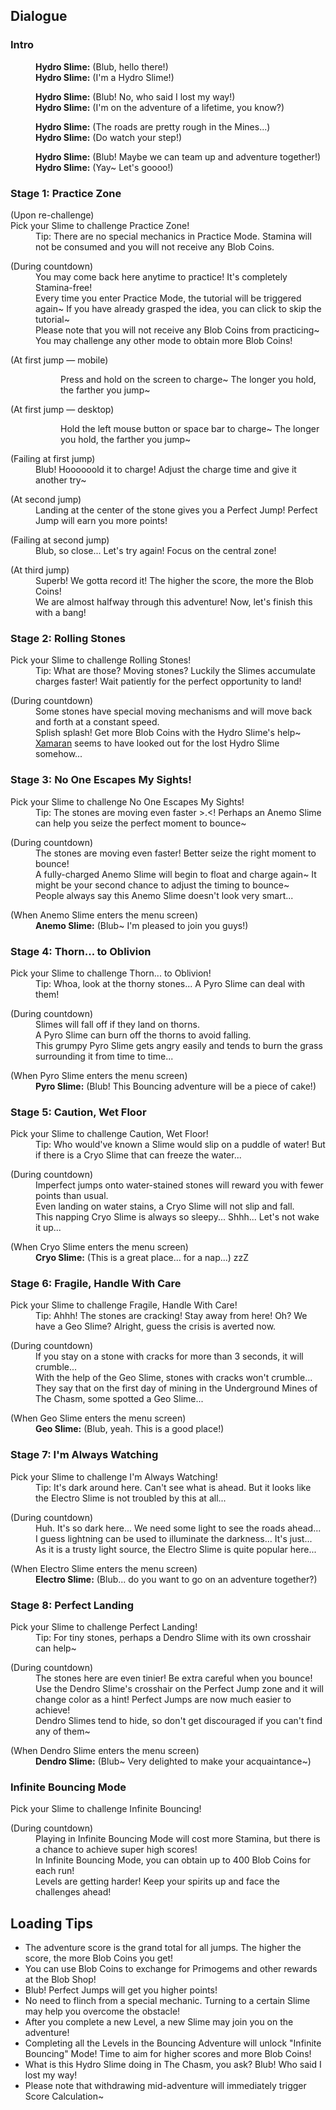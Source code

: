 {{EventTabs}}

==Dialogue==
===Intro===
{{Dialogue start}}
:'''Hydro Slime:''' (Blub, hello there!)
:'''Hydro Slime:''' (I'm a Hydro Slime!)

:'''Hydro Slime:''' (Blub! No, who said I lost my way!) 
:'''Hydro Slime:''' (I'm on the adventure of a lifetime, you know?)

:'''Hydro Slime:''' (The roads are pretty rough in the Mines...) 
:'''Hydro Slime:''' (Do watch your step!)

:'''Hydro Slime:''' (Blub! Maybe we can team up and adventure together!)
:'''Hydro Slime:''' (Yay~ Let's goooo!)
{{Dialogue end}}

===Stage 1: Practice Zone===
{{Dialogue start}}
;(Upon re-challenge)
;Pick your Slime to challenge Practice Zone!
:Tip: There are no special mechanics in Practice Mode. Stamina will not be consumed and you will not receive any Blob Coins.

;(During countdown)
:You may come back here anytime to practice! It's completely Stamina-free!
:Every time you enter Practice Mode, the tutorial will be triggered again~ If you have already grasped the idea, you can click to skip the tutorial~
:Please note that you will not receive any Blob Coins from practicing~ You may challenge any other mode to obtain more Blob Coins!

;(At first jump &mdash; mobile)
::Press and hold on the screen to charge~ The longer you hold, the farther you jump~

;(At first jump &mdash; desktop)
::Hold the left mouse button or space bar to charge~ The longer you hold, the farther you jump~

;(Failing at first jump)
:Blub! Hoooooold it to charge! Adjust the charge time and give it another try~

;(At second jump)
:Landing at the center of the stone gives you a Perfect Jump! Perfect Jump will earn you more points!

;(Failing at second jump)
:Blub, so close... Let's try again! Focus on the central zone!

;(At third jump)
:Superb! We gotta record it! The higher the score, the more the Blob Coins!
:We are almost halfway through this adventure! Now, let's finish this with a bang!
{{Dialogue end}}

===Stage 2: Rolling Stones===
{{Dialogue start}}
;Pick your Slime to challenge Rolling Stones!
:Tip: What are those? Moving stones? Luckily the Slimes accumulate charges faster! Wait patiently for the perfect opportunity to land!

;(During countdown)
:Some stones have special moving mechanisms and will move back and forth at a constant speed.
:Splish splash! Get more Blob Coins with the Hydro Slime's help~
:[[Xamaran]] seems to have looked out for the lost Hydro Slime somehow...
{{Dialogue end}}

===Stage 3: No One Escapes My Sights!===
{{Dialogue start}}
;Pick your Slime to challenge No One Escapes My Sights!
:Tip: The stones are moving even faster >.<! Perhaps an Anemo Slime can help you seize the perfect moment to bounce~

;(During countdown)
:The stones are moving even faster! Better seize the right moment to bounce!
:A fully-charged Anemo Slime will begin to float and charge again~ It might be your second chance to adjust the timing to bounce~
:People always say this Anemo Slime doesn't look very smart...

;(When Anemo Slime enters the menu screen)
:'''Anemo Slime:''' (Blub~ I'm pleased to join you guys!)
{{Dialogue end}}

===Stage 4: Thorn... to Oblivion===
{{Dialogue start}}
;Pick your Slime to challenge Thorn... to Oblivion!
:Tip: Whoa, look at the thorny stones... A Pyro Slime can deal with them!

;(During countdown)
:Slimes will fall off if they land on thorns.
:A Pyro Slime can burn off the thorns to avoid falling.
:This grumpy Pyro Slime gets angry easily and tends to burn the grass surrounding it from time to time...

;(When Pyro Slime enters the menu screen)
:'''Pyro Slime:''' (Blub! This Bouncing adventure will be a piece of cake!)
{{Dialogue end}}

===Stage 5: Caution, Wet Floor===
{{Dialogue start}}
;Pick your Slime to challenge Caution, Wet Floor!
:Tip: Who would've known a Slime would slip on a puddle of water! But if there is a Cryo Slime that can freeze the water...

;(During countdown)
:Imperfect jumps onto water-stained stones will reward you with fewer points than usual.
:Even landing on water stains, a Cryo Slime will not slip and fall.
:This napping Cryo Slime is always so sleepy... Shhh... Let's not wake it up...

;(When Cryo Slime enters the menu screen)
:'''Cryo Slime:''' (This is a great place... for a nap...) zzZ
{{Dialogue end}}

===Stage 6: Fragile, Handle With Care===
{{Dialogue start}}
;Pick your Slime to challenge Fragile, Handle With Care!
:Tip: Ahhh! The stones are cracking! Stay away from here! Oh? We have a Geo Slime? Alright, guess the crisis is averted now.

;(During countdown)
:If you stay on a stone with cracks for more than 3 seconds, it will crumble...
:With the help of the Geo Slime, stones with cracks won't crumble...
:They say that on the first day of mining in the Underground Mines of The Chasm, some spotted a Geo Slime...

;(When Geo Slime enters the menu screen)
:'''Geo Slime:''' (Blub, yeah. This is a good place!)
{{Dialogue end}}

===Stage 7: I'm Always Watching===
{{Dialogue start}}
;Pick your Slime to challenge I'm Always Watching!
:Tip: It's dark around here. Can't see what is ahead. But it looks like the Electro Slime is not troubled by this at all...

;(During countdown)
:Huh. It's so dark here... We need some light to see the roads ahead...
:I guess lightning can be used to illuminate the darkness... It's just...
:As it is a trusty light source, the Electro Slime is quite popular here...

;(When Electro Slime enters the menu screen)
:'''Electro Slime:''' (Blub... do you want to go on an adventure together?)
{{Dialogue end}}

===Stage 8: Perfect Landing===
{{Dialogue start}}
;Pick your Slime to challenge Perfect Landing!
:Tip: For tiny stones, perhaps a Dendro Slime with its own crosshair can help~

;(During countdown)
:The stones here are even tinier! Be extra careful when you bounce!
:Use the Dendro Slime's crosshair on the Perfect Jump zone and it will change color as a hint! Perfect Jumps are now much easier to achieve!
:Dendro Slimes tend to hide, so don't get discouraged if you can't find any of them~

;(When Dendro Slime enters the menu screen)
:'''Dendro Slime:''' (Blub~ Very delighted to make your acquaintance~)
{{Dialogue end}}

===Infinite Bouncing Mode===
{{Dialogue start}}
;Pick your Slime to challenge Infinite Bouncing!

;(During countdown)
:Playing in Infinite Bouncing Mode will cost more Stamina, but there is a chance to achieve super high scores!
:In Infinite Bouncing Mode, you can obtain up to 400 Blob Coins for each run!
:Levels are getting harder! Keep your spirits up and face the challenges ahead!
{{Dialogue end}}

==Loading Tips==
* The adventure score is the grand total for all jumps. The higher the score, the more Blob Coins you get!
* You can use Blob Coins to exchange for Primogems and other rewards at the Blob Shop!
* Blub! Perfect Jumps will get you higher points!
* No need to flinch from a special mechanic. Turning to a certain Slime may help you overcome the obstacle!
* After you complete a new Level, a new Slime may join you on the adventure!
* Completing all the Levels in the Bouncing Adventure will unlock "Infinite Bouncing" Mode! Time to aim for higher scores and more Blob Coins!
* What is this Hydro Slime doing in The Chasm, you ask? Blub! Who said I lost my way!
* Please note that withdrawing mid-adventure will immediately trigger Score Calculation~